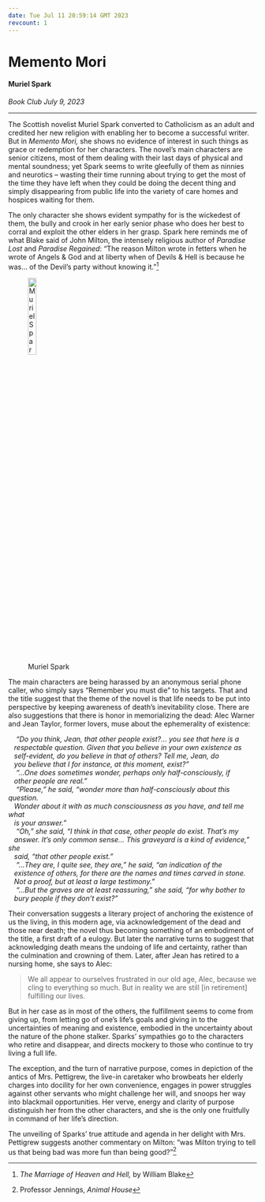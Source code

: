 ```yaml
---
date: Tue Jul 11 20:59:14 GMT 2023
revcount: 1
---
```

# Memento Mori

#### Muriel Spark {.unlisted}

*Book Club July 9, 2023*

---

The Scottish novelist Muriel Spark converted to Catholicism as an adult and 
credited her new religion with enabling her to become a successful writer. But 
in *Memento Mori,* she shows no evidence of interest in such things as grace or 
redemption for her characters.  The novel’s main characters are senior citizens, 
most of them dealing with their last days of physical and mental soundness; yet 
Spark seems to write gleefully of them as ninnies and neurotics – wasting their 
time running about trying to get the most of the time they have left when they 
could be doing the decent thing and simply disappearing from public life into 
the variety of care homes and hospices waiting for them.

The only character she shows evident sympathy for is the wickedest of them, the 
bully and crook in her early senior phase who does her best to corral and 
exploit the other elders in her grasp.  Spark here reminds me of what Blake said 
of John Milton, the intensely religious author of *Paradise Lost* and *Paradise 
Regained*: “The reason Milton wrote in fetters when he wrote of Angels & God and 
at liberty when of Devils & Hell is because he was… of the Devil's party without 
knowing it.”[^mil]

<style>.figure-caption {text-align:center}</style>
\captionsetup[figure]{labelformat=empty}
![Muriel Spark](img/murielspark.jpg){width=20% fig-align="center"}

The main characters are being harassed by an anonymous serial phone caller, who 
simply says “Remember you must die” to his targets. That and the title suggest 
that the theme of the novel is that life needs to be put into perspective by 
keeping awareness of death’s inevitability close.  There are also suggestions 
that there is honor in memorializing the dead: Alec Warner and Jean Taylor,
former lovers, muse about the ephemerality of existence:

<i>

|     "Do you think, Jean, that other people exist?... you see that here is a 
|    respectable question. Given that you believe in your own existence as 
|    self-evident, do you believe in that of others? Tell me, Jean, do 
|    you believe that I for instance, at this moment, exist?"
|     “...One does sometimes wonder, perhaps only half-consciously, if 
|    other people are real.”
|     "Please," he said, "wonder more than half-consciously about this question. 
|    Wonder about it with as much consciousness as you have, and tell me what 
|    is your answer."
|     "Oh," she said, "I think in that case, other people do exist. That's my 
|    answer. It's only common sense… This graveyard is a kind of evidence," she 
|    said, "that other people exist."
|     "...They are, I quite see, they are," he said, "an indication of the
|    existence of others, for there are the names and times carved in stone.    
|    Not a proof, but at least a large testimony."
|     "...But the graves are at least reassuring," she said, "for why bother to 
|    bury people if they don't exist?"

</i>

Their conversation suggests a literary project of anchoring the existence of us 
the living, in this modern age, via acknowledgement of the dead and those near 
death; the novel thus becoming something of an embodiment of the title, a 
first draft of a eulogy. But later the narrative turns to suggest that 
acknowledging death means the undoing of life and certainty, rather than the 
culmination and crowning of them. Later, after Jean has retired to a nursing 
home, she says to Alec:

> We all appear to ourselves frustrated in our old age, Alec, because we cling 
to everything so much. But in reality we are still [in retirement] fulfilling 
our lives.

But in her case as in most of the others, the fulfillment seems to come from 
giving up, from letting go of one’s life’s goals and giving in to the 
uncertainties of meaning and existence, embodied in the uncertainty about the 
nature of the phone stalker. Sparks’ sympathies go to the characters who retire 
and disappear, and directs mockery to those who continue to try living a full 
life.

The exception, and the turn of narrative purpose, comes in depiction of the 
antics of Mrs. Pettigrew, the live-in caretaker who browbeats her elderly 
charges into docility for her own convenience, engages in power struggles 
against other servants who might challenge her will, and snoops her way into 
blackmail opportunities.  Her verve, energy and clarity of purpose distinguish 
her from the other characters, and she is the only one fruitfully in command of 
her life’s direction.

The unveiling of Sparks’ true attitude and agenda in her delight with Mrs. 
Pettigrew suggests another commentary on Milton: “was Milton trying to tell us 
that being bad was more fun than being good?”[^anmlhse]

[^mil]: *The Marriage of Heaven and Hell,* by William Blake

[^anmlhse]: Professor Jennings, *Animal House*
